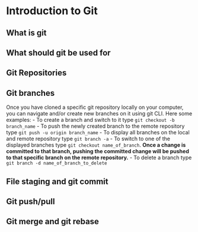 # Introduction to Git

## What is git

## What should git be used for

## Git Repositories

## Git branches
Once you have cloned a specific git repository locally on your computer, you can navigate and/or create new branches on it using git CLI. Here some examples:
- To create a branch and switch to it type `git checkout -b branch_name` 
- To push the newly created branch to the remote repository type `git push -u origin branch_name` 
- To display all branches on the local and remote repository type `git branch -a` 
- To switch to one of the displayed branches type `git checkout name_of_branch`. **Once a change is committed to that branch, pushing the committed change will be pushed to that specific branch on the remote repository.**
- To delete a branch type `git branch -d name_of_branch_to_delete`


## File staging and git commit

## Git push/pull

## Git merge and git rebase

